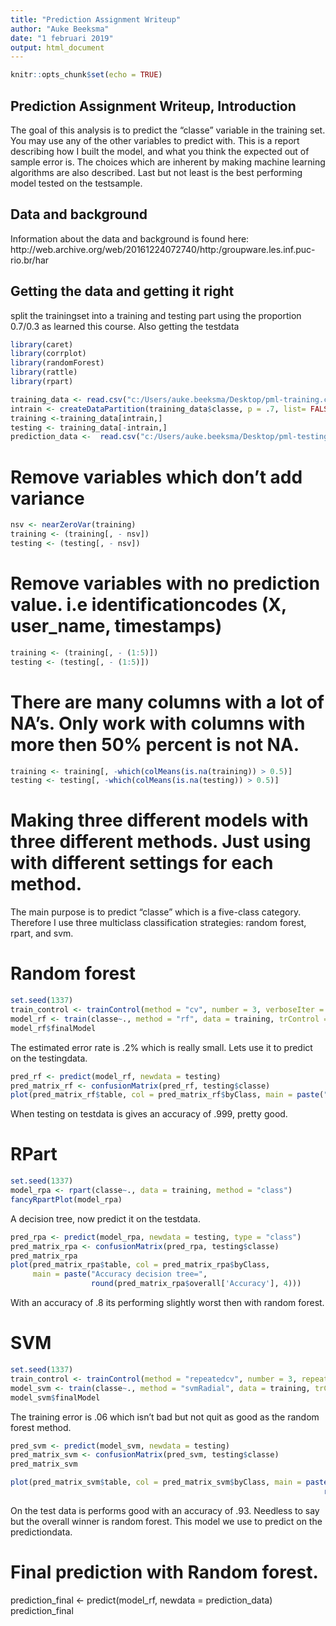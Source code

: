 ---
title: "Prediction Assignment Writeup"
author: "Auke Beeksma"
date: "1 februari 2019"
output: html_document
---

```{r setup, include=FALSE}
knitr::opts_chunk$set(echo = TRUE)
```

## Prediction Assignment Writeup, Introduction 
The goal of this analysis is to predict the "classe" variable in the training set. You may use any of the other variables to predict with. This is a report describing how I built the model, and what you think the expected out of sample error is. The choices which are inherent by making machine learning algorithms are also described. Last but not least is the best performing model tested on the testsample.

## Data and background
Information about the data and background is found here: http://web.archive.org/web/20161224072740/http:/groupware.les.inf.puc-rio.br/har

## Getting the data and getting it right
split the trainingset into a training and testing part using the proportion 0.7/0.3 as learned this course.
Also getting the testdata
```{r}
library(caret)
library(corrplot)
library(randomForest)
library(rattle)
library(rpart)

training_data <- read.csv("c:/Users/auke.beeksma/Desktop/pml-training.csv")
intrain <- createDataPartition(training_data$classe, p = .7, list= FALSE)
training <-training_data[intrain,] 
testing <- training_data[-intrain,]
prediction_data <-  read.csv("c:/Users/auke.beeksma/Desktop/pml-testing.csv")
```
# Remove variables which don't add variance
```{r} 
nsv <- nearZeroVar(training)
training <- (training[, - nsv])
testing <- (testing[, - nsv])
```
# Remove variables with no prediction value. i.e identificationcodes (X, user_name, timestamps)
```{r}
training <- (training[, - (1:5)])
testing <- (testing[, - (1:5)])
```
# There are many columns with a lot of NA's. Only work with columns with more then 50% percent is not NA.
```{r}
training <- training[, -which(colMeans(is.na(training)) > 0.5)]
testing <- testing[, -which(colMeans(is.na(testing)) > 0.5)]
```
# Making three different models with three different methods. Just using with different settings for each method.
The main purpose is to predict "classe" which is a five-class category.
Therefore I use three multiclass classification strategies: random forest, rpart, and svm.

# Random forest 
```{r}
set.seed(1337)
train_control <- trainControl(method = "cv", number = 3, verboseIter = FALSE)
model_rf <- train(classe~., method = "rf", data = training, trControl = train_control)
model_rf$finalModel
```
The estimated error rate is .2% which is really small. Lets use it to predict on the testingdata.
```{r}
pred_rf <- predict(model_rf, newdata = testing)
pred_matrix_rf <- confusionMatrix(pred_rf, testing$classe)
plot(pred_matrix_rf$table, col = pred_matrix_rf$byClass, main = paste("Accuracy Random Forest =", round(pred_matrix_rf$overall['Accuracy'], 4)))
```
When testing on testdata is gives an accuracy of .999, pretty good.

# RPart
```{r}
set.seed(1337)
model_rpa <- rpart(classe~., data = training, method = "class")
fancyRpartPlot(model_rpa)
```

A decision tree, now predict it on the testdata. 
```{r}
pred_rpa <- predict(model_rpa, newdata = testing, type = "class")
pred_matrix_rpa <- confusionMatrix(pred_rpa, testing$classe)
pred_matrix_rpa
plot(pred_matrix_rpa$table, col = pred_matrix_rpa$byClass, 
     main = paste("Accuracy decision tree=",
                  round(pred_matrix_rpa$overall['Accuracy'], 4)))
```
With an accuracy of .8 its performing slightly worst then with random forest.

# SVM
```{r}
set.seed(1337)
train_control <- trainControl(method = "repeatedcv", number = 3, repeats = 3, verbose = FALSE)
model_svm <- train(classe~., method = "svmRadial", data = training, trControl = train_control)
model_svm$finalModel
```
The training error is .06 which isn't bad but not quit as good as the random forest method.

```{r}
pred_svm <- predict(model_svm, newdata = testing)
pred_matrix_svm <- confusionMatrix(pred_svm, testing$classe)
pred_matrix_svm 

plot(pred_matrix_svm$table, col = pred_matrix_svm$byClass, main = paste("support vector machine - Accuracy =",
                                                                      round(pred_matrix_svm$overall['Accuracy'], 4)))
```
On the test data is performs good with an accuracy of .93. Needless to say but the overall winner is random forest. This model we use to predict on the predictiondata.

# Final prediction with Random forest.
prediction_final <- predict(model_rf, newdata = prediction_data)
prediction_final